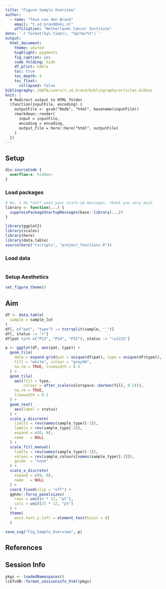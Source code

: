 ```yaml
---
title: "Figure Sample Overview"
author: 
  - name: "Teun van den Brand"
    email: "t.vd.brand@nki.nl"
    affiliation: "Netherlands Cancer Institute"
date: '`r format(Sys.time(), "%d/%m/%Y")`'
output: 
  html_document:
    theme: united
    highlight: pygments
    fig_caption: yes
    code_folding: hide
    df_print: kable
    toc: true
    toc_depth: 4
    toc_float:
      collapsed: false
bibliography: /DATA/users/t.vd.brand/bibliography/articles.bibtex
knit: |
  # Redirect output to HTML folder
  (function(inputFile, encoding) {
    outputFile <- gsub("Rmd$", "html", basename(inputFile))
    rmarkdown::render(
      input = inputFile,
      encoding = encoding,
      output_file = here::here("html", outputFile)
    )
  })
---
```


## Setup {.tabset}

<!-- little HTML script to do indentation of the table of contents -->
<script>
    $(document).ready(function() {
      $items = $('div#TOC li');
      $items.each(function(idx) {
        num_ul = $(this).parentsUntil('#TOC').length;
        $(this).css({'text-indent': num_ul * 10, 'padding-left': 0});
      });

    });
</script>

```css
div.sourceCode {
  overflow-x: hidden;
}
```

### Load packages

```r
# No, I do *not* want your start-up messages, thank you very much
library <- function(...) {
  suppressPackageStartupMessages(base::library(...))
}
```


```r
library(ggplot2)
library(scales)
library(here)
library(data.table)
source(here("rscripts", "project_functions.R"))
```

### Load data

```r
```

### Setup Aesthetics

```r
set_figure_theme()
```

## Aim

```r
df <- data.table(
  sample = sample_lut
)
df[, c("pat", "type") := tstrsplit(sample, "_")]
df[, status := "+"]
df[pat %in% c("P13", "P14", "P15"), status := "\u2212"]

p <- ggplot(df, aes(pat, type)) +
  geom_tile(
    data = expand.grid(pat = unique(df$pat), type = unique(df$type)),
    fill = "white", colour = "grey90",
    na.rm = TRUE, linewidth = 0.5
  ) +
  geom_tile(
    aes(fill = type,
        colour = after_scale(colorspace::darken(fill, 0.2))),
    na.rm = TRUE,
    linewidth = 0.5
  ) +
  geom_text(
    aes(label = status)
  ) +
  scale_y_discrete(
    limits = rev(names(sample_type)[-3]),
    labels = rev(sample_type[-3]),
    expand = c(0, 0),
    name   = NULL
  ) +
  scale_fill_manual(
    limits = rev(names(sample_type)[-3]),
    values = rev(sample_colours[names(sample_type)[-3]]),
    guide  = "none"
  ) +
  scale_x_discrete(
    expand = c(0, 0),
    name   = NULL
  ) +
  coord_fixed(clip = "off") +
  ggh4x::force_panelsizes(
    rows = unit(4 * 12, "pt"),
    cols = unit(15 * 12, "pt")
  ) +
  theme(
    axis.text.y.left = element_text(hjust = 0)
  )

save_svg("Fig_Sample_Overview", p)
```


## References

<div id="refs"></div>

## Session Info

```r
pkgs <- loadedNamespaces()
libTvdB::format_sessioninfo_html(pkgs)
```
